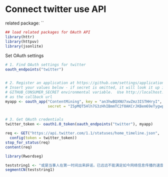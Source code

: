 Connect twitter use API
========================================================

related package: ``

```r
## load related packages for OAuth API
library(httr)
library(httpuv)
library(jsonlite)

```

Set OAuth settings
```r
# 1. Find OAuth settings for twitter
oauth_endpoints("twitter")


# 2. Register an application at https://github.com/settings/applications
# Insert your values below - if secret is omitted, it will look it up in the
# GITHUB_CONSUMER_SECRET environmental variable.  Use http://localhost:1410
# as the callback url
myapp <- oauth_app("ContentMining", key = "an3hwBQXNU7xwZmz3ISTHHryI",
                   secret = "I5pMQT5Hlh7G3zHhIBmmTC2f0AKCrJKBem69eTygwpfRu9hNBj")


# 3. Get OAuth credentials
twitter_token <- oauth1.0_token(oauth_endpoints("twitter"), myapp)

```

```r
req <- GET("https://api.twitter.com/1.1/statuses/home_timeline.json",
  config(token = twitter_token))
stop_for_status(req)
content(req)

```



```r
library(Rwordseg)

teststring1 <- "或是当事人在第一时间出来辟谣，已远远不能满足如今网络信息传播的速度，而虚假的信息往往给政府、企业、及知名人士带来负面的影响，如金庸去世，到近期所谓铁观音迷魂抢劫引发网民恐慌."
segmentCN(teststring1)
```

